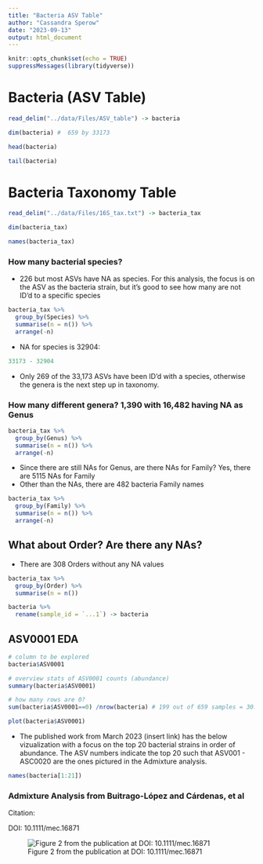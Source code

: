 ```yaml
---
title: "Bacteria ASV Table"
author: "Cassandra Sperow"
date: "2023-09-13"
output: html_document
---
```


```r
knitr::opts_chunk$set(echo = TRUE)
suppressMessages(library(tidyverse))
```


# Bacteria (ASV Table)

```r
read_delim("../data/Files/ASV_table") -> bacteria

dim(bacteria) #  659 by 33173

head(bacteria)
```

```r
tail(bacteria)
```

# Bacteria Taxonomy Table
```r
read_delim("../data/Files/16S_tax.txt") -> bacteria_tax

dim(bacteria_tax)
```



```r
names(bacteria_tax)
```

### How many bacterial species? 

- 226 but most ASVs have NA as species. For this analysis, the focus is on the ASV as the bacteria strain, but it's good to see how many are not ID'd to a specific species
```r
bacteria_tax %>% 
  group_by(Species) %>% 
  summarise(n = n()) %>% 
  arrange(-n)
```

- NA for species is 32904:
```r
33173 - 32904
```
- Only 269 of the 33,173 ASVs have been ID'd with a species, otherwise the genera is the next step up in taxonomy. 

### How many different genera? 1,390 with 16,482 having NA as Genus

```r
bacteria_tax %>% 
  group_by(Genus) %>%
  summarise(n = n()) %>%
  arrange(-n) 
```

- Since there are still NAs for Genus, are there NAs for Family? Yes, there are 5115 NAs for Family
- Other than the NAs, there are 482 bacteria Family names

```r
bacteria_tax %>% 
  group_by(Family) %>%
  summarise(n = n()) %>%
  arrange(-n) 
```

## What about Order? Are there any NAs?
- There are 308 Orders without any NA values
```r
bacteria_tax %>% 
  group_by(Order) %>% 
  summarise(n = n())
```


```r
bacteria %>% 
  rename(sample_id = `...1`) -> bacteria
```

## ASV0001 EDA
```r
# column to be explored
bacteria$ASV0001

# overview stats of ASV0001 counts (abundance)
summary(bacteria$ASV0001)

# how many rows are 0?
sum(bacteria$ASV0001==0) /nrow(bacteria) # 199 out of 659 samples = 30.2 % are 0 values

plot(bacteria$ASV0001)
```

- The published work from March 2023 (insert link) has the below vizualization with a focus on the top 20 bacterial strains in order of abundance. The ASV numbers indicate the top 20 such that ASV001 - ASC0020 are the ones pictured in the Admixture analysis. 

```r
names(bacteria[1:21])
```

### Admixture Analysis from Buitrago-López and Cárdenas, et al

Citation: 

DOI: 10.1111/mec.16871 

![Figure 2 from the publication at DOI: 10.1111/mec.16871 ](../images/Buitrago_Cardenas_at_al_Admixture.png)


```r
```


```r
```


```r
```


```r
```


```r
```


```r
```


```r
```


```r
```


```r
```


```r
```


```r
```


```r
```

